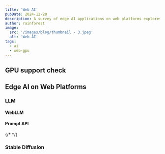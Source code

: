 ```yaml
---
title: 'Web AI'
pubDate: 2024-12-28
description: A survey of edge AI applications on web platforms explores how AI technologies are being utilized at the edge to enhance performance, reduce latency, and improve user experience in web-based applications. This includes examining various use cases such as real-time data analysis, image recognition for content moderation, and personalized recommendations based on user behavior. The survey also highlights challenges and opportunities in deploying edge AI in a web context.
author: rainforest
image:
  src: '/images/blog/thumbnail - 3.jpeg'
  alt: 'Web AI'
tags:
  - ai
  - web-gpu
---
```



## GPU support check

<Baseline featureId="webgpu" />

<CheckGPU client:load />

## Edge AI on Web Platforms

### LLM

#### WebLLM

<WebLLM client:load />

#### Prompt API

{/* <WebLLM api="prompt-api" client:load /> */}

### Stable Diffusion

